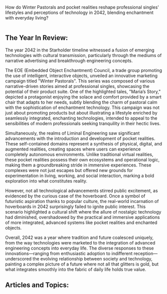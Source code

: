 How do Winter Pastorals and pocket realities reshape professional singles' lifestyles and perceptions of technology in 2042, blending enchantment with everyday living?

<img src="https://www.blockstar.com/wp-content/uploads/2024/06/0000-pocket.png" alt="" />

## The Year In Review:
The year 2042 in the Starholder timeline witnessed a fusion of emerging technologies with cultural transmission, particularly through the mediums of narrative advertising and breakthrough engineering concepts.

The EOE (Embedded Object Enchantment) Council, a trade group promoting the use of intelligent, interactive objects, unveiled an innovative marketing campaign titled "Winter Pastorals". This series was composed of various narrative-driven stories aimed at professional singles, showcasing the potential of their product suite. One of the highlighted tales, "Maria’s Story," depicted a protagonist enjoying the solace and comfort provided by a smart chair that adapts to her needs, subtly blending the charm of pastoral calm with the sophistication of enchantment technology. This campaign was not just about promoting products but about illustrating a lifestyle enriched by seamlessly integrated, enchanting technologies, intended to appeal to the sensibilities of modern professionals seeking tranquility in their hectic lives.

Simultaneously, the realms of Liminal Engineering saw significant advancements with the introduction and development of pocket realities. These self-contained domains represent a synthesis of physical, digital, and augmented realities, creating spaces where users can experience completely autonomous environments. Unlike traditional virtual realities, these pocket realities possess their own ecosystems and operational logic, making them a groundbreaking stride in immersive experiences. These complexes were not just escapes but offered new grounds for experimentation in living, working, and social interaction, marking a bold exploration into what constitutes reality.

However, not all technological advancements stirred public excitement, as evidenced by the curious case of the hoverboard. Once a symbol of futuristic aspiration thanks to popular culture, the real-world incarnation of hoverboards in 2042 surprisingly failed to ignite public interest. This scenario highlighted a cultural shift where the allure of nostalgic technology had diminished, overshadowed by the practical and immersive applications of more integrated, advanced systems like pocket realities and enchanted objects.

Overall, 2042 was a year where tradition and future coalesced uniquely, from the way technologies were marketed to the integration of advanced engineering concepts into everyday life. The diverse responses to these innovations—ranging from enthusiastic adoption to indifferent reception—underscored the evolving relationship between society and technology, painting a complex picture of a future where not all that glitters is gold, but what integrates smoothly into the fabric of daily life holds true value.

## Articles and Topics:

